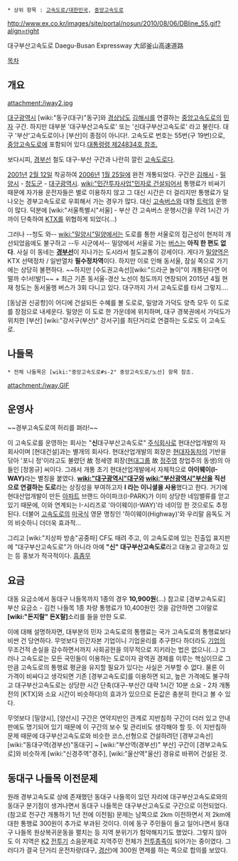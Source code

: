  * 상위 항목 : [[고속도로/대한민국]], [[중앙고속도로]]
http://www.ex.co.kr/images/site/portal/nosun/2010/08/06/DBline_55.gif?align=right

대구부산고속도로 
Daegu-Busan Expressway
大邱釜山高速道路

[[목차]]



== 개요 ==
attachment:/iway2.jpg

[[대구광역시]] [wiki:"동구(대구)"동구]와 [[경상남도]] [[김해시]]를 연결하는 [[중앙고속도로]]의 [[민자]] 구간. 하지만 대부분 '대구부산고속도로' 또는 '신대구부산고속도로' 라고 불린다. 대구 '부산'고속도로이나 [부산]이 종점이 아니다!. 고속도로 번호는 55번(구 19번)으로, [[중앙고속도로]]에 포함되어 있다.[http://www.law.go.kr/lsInfoP.do?lsiSeq=145868#AJAX 대통령령 제24834호 참조.]

보다시피, [[경부선]] 철도 대구-부산 구간과 나란히 깔린 [[고속도로]]다.

[[2001년]] [[2월 12일]] 착공하여 [[2006년]] [[1월 25일]]에 완전 개통되었다. 구간은 [[김해시]] - [[밀양시]] - [[청도군]] - [[대구광역시]]. [[wiki:"민간투자사업"민자로 건설]]되어서 통행료가 비싸기 때문에 자가용 운전자들은 별로 이용하지 않고 그 대신 시간은 더 걸리지만 통행료가 덜 나오는 경부고속도로로 우회해서 가는 경우가 많다. 대신 [[고속버스]]와 대형 [[트럭]]의 운행이 많다. 덕분에 [wiki:"서울특별시"서울] - 부산 간 고속버스 운행시간을 무려 1시간 가까이 단축하여 [[KTX]]를 위협하게 되었다(...) 

그러나 --청도 와-- [[wiki:"밀양시"밀양]]에서는 도로를 통한 서울로의 접근성이 현저히 개선되었음에도 불구하고 --두 시군에서-- 밀양에서 서울로 가는 [[버스]]는 '''아직 한 편도 없다'''. 사실 이 동네는 '''[[경부선]]'''이 지나가는 도시라서 철도교통이 강세이다. 게다가 [[밀양역]]은 KTX 선택정차 / 일반열차 '''필수정차역'''이다. 하지만 이로 인해 동서울, 잠실 쪽으로 가기에는 상당히 불편하다. ~~하지만 [수도권고속선][wiki:"드라군 놀이"이 개통된다면 어떨까 수!서!발!]~~ 
+ 최근 기존 동서울-경산 노선이 청도까지 연장되어 2015년 4월 현재 청도는 동서울행 버스가 3회 다니고 있다. 대구까지 가서 고속도로를 타서 그렇지....

[동남권 신공항]이 어디에 건설되든 수혜를 볼 도로로, 밀양과 가덕도 양측 모두 이 도로를 장점으로 내세운다. 밀양은 이 도로 한 가운데에 위치하며, 대구 경북권에서 가덕도가 위치한 [부산] [wiki:"강서구(부산)" 강서구]를 최단거리로 연결하는 도로도 이 고속도로. 
== 나들목 ==
 * 전체 나들목은 [wiki:"중앙고속도로#s-2" 중앙고속도로/노선] 항목 참조.

attachment:/iway.GIF
== 운영사 ==
{{{#!html
<iframe width="420" height="315" src="//www.youtube.com/embed/a8sbkQ9w8iw" frameborder="0" allowfullscreen></iframe>
}}}
~~경부고속도로여 허리를 펴라!~~

이 고속도로를 운영하는 회사는 "'''신'''대구부산고속도로" [[주식회사]]로 현대산업개발의 자회사이며 [현대건설]과는 별개의 회사다. 현대산업개발의 회장은 [[현대자동차]]의 기반을 닦아 '포니 정'이라고도 불렸던 故 정세영 회장([[현대그룹]] 故 [[정주영]] 창업주의 동생)의 아들인 [정몽규] 씨이다. 그래서 개통 초기 현대산업개발에서 자체적으로 '''아이웨이(I-WAY)'''라는 별칭을 붙였다. '''[[wiki:"대구광역시"대구]]와 [[wiki:"부산광역시"부산]]을 직선으로 연결하는 도로'''라는 상징성을 부여하고자 '''I 라는 이니셜을 사용'''했다고 한다. 거기에 현대산업개발이 만든 [[아파트]] 브랜드 아이파크(I-PARK)가 이미 상당한 네임밸류를 얻고 있기 때문에, 이와 연계되는 I-시리즈로 '아이웨이(I-WAY)'라 네이밍 한 것으로도 추정된다. 더불어 [[고속도로]]의 [[미국]]식 영문 명칭인 '하이웨이(Highway)'와 우리말 음독도 거의 비슷하니 더더욱 효과적...

그리고 [wiki:"지상파 방송"공중파] CF도 때려 주고, 이 고속도로에 있는 진출입 표지판에 "대구부산고속도로"가 아니라 아예 '''"신" 대구부산고속도로'''라고 대놓고 광고하고 있는 등 홍보가 적극적이다. [[흠좀무]]

== 요금 ==
대동 요금소에서 동대구 나들목까지 1종의 경우 '''10,900원'''(...) 참고로 [경부고속도로] 부산 요금소 - 김천 나들목 1종 차량 통행료가 10,400원인 것을 감안하면 그야말로 '''[wiki:"돈지랄" 돈X랄]'''소리를 들을 만한 도로.

이에 대해 설명하자면, 대부분의 민자 고속도로의 통행료는 국가 고속도로의 통행료보다 비싼 건 당연하다. 무엇보다 민간자본 기업이니 기업윤리를 추구한다 하더라도 [[기업]]의 무조건적 손실을 감수하면서까지 사회공헌을 의무적으로 지키라는 법은 없으니(...) 그러나 고속도로는 모든 국민들이 이용하는 도로이자 광역권 경제를 이루는 핵심이므로 그만큼 고속도로의 통행료 평균을 유지할 필요가 있다는 사실은 거부할 수 없다. 물론 이 가격이 비싸다고 생각되면 기존 [경부고속도로]를 이용하면 되고, 높은 가격에도 불구하고 대구부산고속도로는 상당한 시간 단축(대구-부산간 대략 1시간 10분 소요 - 2차 개통 전의 [KTX]와 소요 시간이 비슷하다)의 효과가 있으므로 돈값은 충분히 한다고 볼 수 있다.

무엇보다 [밀양시], [양산시] 구간은 연약지반인 관계로 지반침하 구간이 더러 있고 안내판에도 명기되어 있기 때문에 이 구간의 보수 및 관리비도 생각해야 할 듯. 이 지반침하 문제 때문에 대구부산고속도로와 비슷한 코스,선형으로 건설하려던 [경부고속선] [wiki:"동대구역(경부선)"동대구] ~ [wiki:"부산역(경부선)" 부산] 구간이 [경부고속도로]와 비슷하게 [wiki:"신경주역"경주], [wiki:"울산역"울산] 경유로 바뀌어 건설된 것.

== 동대구 나들목 이전문제 ==
원래 경부고속도로 상에 존재했던 동대구 나들목이 있던 자리에 대구부산고속도로와의 동대구 분기점이 생겨나면서 동대구 나들목은 대구부산고속도로 구간으로 이전되었다. (참고로 전구간 개통하기 1년 전에 이전됨) 문제는 남쪽으로 2km 이전하면서 저 2km에 대한 통행료 300원이 추가로 부과된 것이다. 이에 동구 주민들이 들고 일어나면서 동대구 나들목 원상복귀운동을 펼치는 등 지역 분위기가 험악해지기도 했었다. 그렇지 않아도 이 지역은 [[K2]] [[전투기]] 소음문제로 지역주민 전체가 [[전투종족]]이 되어가는 중이였다. 그러다가 결국 단거리 운전차량(대구, [[경산]])에 300원 면제를 하는 쪽으로 합의를 보았다.
